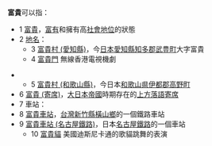 '''富貴'''可以指：

* 1 [[富貴|富貴]]，[[富有|富有]]和擁有高[[社會地位|社會地位]]的狀態
* 2 [[地名|地名]]：
** 3 [[富貴村_(愛知縣)|富貴村 (愛知縣)]]，今[[日本|日本]][[愛知縣|愛知縣]][[知多郡|知多郡]][[武豊町|武豊町]]大字富貴
** 4 [[富貴門|富貴門]] 無線香港電視機劇

** 5 [[富貴村_(和歌山縣)|富貴村 (和歌山縣)]]，今日本[[和歌山県|和歌山県]][[伊都郡|伊都郡]][[高野町|高野町]]
* 6 [[富貴_(寄席)|富貴 (寄席)]]，[[大日本帝國|大日本帝國]]時期存在的[[上方落語|上方落語]][[寄席|寄席]]
* 7 車站：
* 8 [[富貴車站|富貴車站]]，[[台灣|台灣]][[新竹縣|新竹縣]][[橫山鄉_(臺灣)|橫山鄉]]的一個鐵路車站
* 9 [[富貴車站_(名古屋鐵路)|富貴車站 (名古屋鐵路)]]，日本[[名古屋鐵路|名古屋鐵路]]的一個車站
** 10 [[富貴貓|富貴貓]] 美國迪斯尼卡通的歌貓跳舞的表演

{{disambig|cat=二字消歧义}}